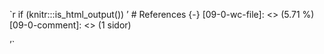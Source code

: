 `r if (knitr:::is_html_output()) '
# References {-}
[09-0-wc-file]: <> (5.71 %)
[09-0-comment]: <> (1 sidor)

'`
